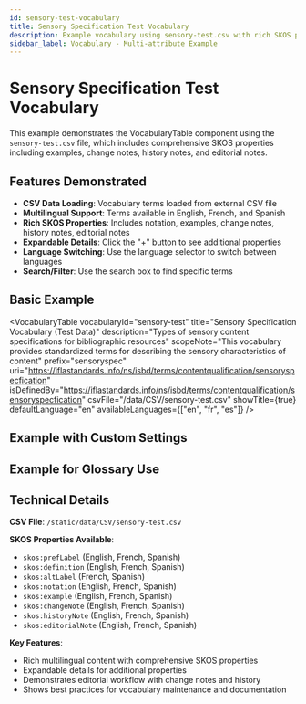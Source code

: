 ```yaml
---
id: sensory-test-vocabulary
title: Sensory Specification Test Vocabulary
description: Example vocabulary using sensory-test.csv with rich SKOS properties
sidebar_label: Vocabulary - Multi-attribute Example
---
```


# Sensory Specification Test Vocabulary

This example demonstrates the VocabularyTable component using the `sensory-test.csv` file, which includes comprehensive SKOS properties including examples, change notes, history notes, and editorial notes.

## Features Demonstrated

- **CSV Data Loading**: Vocabulary terms loaded from external CSV file
- **Multilingual Support**: Terms available in English, French, and Spanish
- **Rich SKOS Properties**: Includes notation, examples, change notes, history notes, editorial notes
- **Expandable Details**: Click the "+" button to see additional properties
- **Language Switching**: Use the language selector to switch between languages
- **Search/Filter**: Use the search box to find specific terms

## Basic Example

<VocabularyTable 
  vocabularyId="sensory-test"
  title="Sensory Specification Vocabulary (Test Data)"
  description="Types of sensory content specifications for bibliographic resources"
  scopeNote="This vocabulary provides standardized terms for describing the sensory characteristics of content"
  prefix="sensoryspec"
  uri="https://iflastandards.info/ns/isbd/terms/contentqualification/sensoryspecfication"
  isDefinedBy="https://iflastandards.info/ns/isbd/terms/contentqualification/sensoryspecfication"
  csvFile="/data/CSV/sensory-test.csv"
  showTitle={true}
  defaultLanguage="en"
  availableLanguages={["en", "fr", "es"]}
/>

## Example with Custom Settings

<VocabularyTable 
  vocabularyId="sensory-test-custom"
  title="Sensory Terms (Custom Display)"
  description="Same vocabulary with customized display options"
  csvFile="/data/CSV/sensory-test.csv"
  showTitle={true}
  showURIs={false}
  defaultLanguage="fr"
  filterPlaceholder="Rechercher des termes..."
/>

## Example for Glossary Use

<VocabularyTable 
  vocabularyId="sensory-glossary"
  title="Sensory Terms Glossary"
  description="Simplified glossary view without technical URIs"
  csvFile="/data/CSV/sensory-test.csv"
  showTitle={true}
  showURIs={false}
  showLanguageSelector={false}
  defaultLanguage="en"
  filterPlaceholder="Search sensory terms..."
/>

## Technical Details

**CSV File**: `/static/data/CSV/sensory-test.csv`

**SKOS Properties Available**:
- `skos:prefLabel` (English, French, Spanish)
- `skos:definition` (English, French, Spanish)  
- `skos:altLabel` (French, Spanish)
- `skos:notation` (English, French, Spanish)
- `skos:example` (English, French, Spanish)
- `skos:changeNote` (English, French, Spanish)
- `skos:historyNote` (English, French, Spanish)
- `skos:editorialNote` (English, French, Spanish)

**Key Features**:
- Rich multilingual content with comprehensive SKOS properties
- Expandable details for additional properties
- Demonstrates editorial workflow with change notes and history
- Shows best practices for vocabulary maintenance and documentation